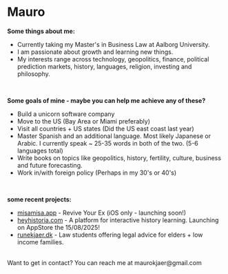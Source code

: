 # Mauro 


**Some things about me:**

- Currently taking my Master's in Business Law at Aalborg University.
- I am passionate about growth and learning new things. 
- My interests range across technology, geopolitics, finance, political prediction markets, history, languages, religion, investing and philosophy. 


<br />

**Some goals of mine - maybe you can help me achieve any of these?**
- Build a unicorn software company 
- Move to the US (Bay Area or Miami preferably)
- Visit all countries + US states (Did the US east coast last year)
- Master Spanish and an additional language. Most likely Japanese or Arabic. I currently speak ~ 25-35 words in both of the two. (5-6 languages total) 
- Write books on topics like geopolitics, history, fertility, culture, business and future forecasting. 
- Work in/with foreign policy (Perhaps in my 30's or 40's)


<br />

**some recent projects:**
- [misamisa.app](https://misamisa.app) - Revive Your Ex (iOS only - launching soon!) 
- [heyhistoria.com](https://heyhistoria.com) - A platform for interactive history learning. Launching on AppStore the 15/08/2025!
- [runekjaer.dk](https://runekjaer.dk) - Law students offering legal advice for elders + low income families.

<br />
Want to get in contact? You can reach me at maurokjaer@gmail.com
